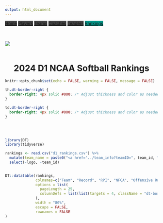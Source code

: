 ```yaml
---
output: html_document
---
```


```{=html}
<title>Softball Statline - D1 Rankings</title>
<link rel="icon" type = image/png href="../logo_small.png">
<meta charset="UTF-8">
<meta name="viewport" content="width=device-width, initial-scale=1">
<meta name="description" content="Get comprehensive game stats for NCAA Softball D1, D2, and D3. Analyze player performances and team statistics with Softball Statline.">
<meta name="keywords" content="NCAA Softball, Softball Stats, D1, D2, D3, College Softball, Softball Game Statistics, Player Performance Metrics, Softball Teams, Softball Scores, Softball Analysis, Softball Highlights, NCAA Softball Rankings, Softball Records, Softball Season, Softball Standings">
<meta property="og:title" content="Softball Statline - NCAA Softball Stats">
<meta property="og:description" content="Get comprehensive game stats for NCAA Softball D1, D2, and D3. Analyze player performances and team statistics with Softball Statline.">
<meta property="og:image" content="../logo.png">
<meta property="og:url" content="https://softballstatline.com">
<meta name="twitter:card" content="../logo.png">
        
<link rel="stylesheet" href="https://www.w3schools.com/w3css/4/w3.css">
<link rel="stylesheet" href="https://www.w3schools.com/lib/w3-theme-teal.css">
<link rel="stylesheet" href="https://cdnjs.cloudflare.com/ajax/libs/font-awesome/6.0.0-beta3/css/all.min.css">
        
<!-- Google tag (gtag.js) -->
<script async src="https://www.googletagmanager.com/gtag/js?id=G-YFFKCYZJXV"></script>
<script>
  window.dataLayer = window.dataLayer || [];
  function gtag(){dataLayer.push(arguments);}
  gtag('js', new Date());
  
  gtag('config', 'G-YFFKCYZJXV');
</script>

<script async src="https://pagead2.googlesyndication.com/pagead/js/adsbygoogle.js?client=ca-pub-8754067983414109" crossorigin="anonymous"></script>
        
    
<meta charset="utf-8" />
<meta name="generator" content="pandoc" />
<meta http-equiv="X-UA-Compatible" content="IE=EDGE" />

<style>
    
/* Style the top navigation bar */
.topnav {
  overflow: hidden;
  background-color: #333;
}

/* Style the topnav links */
.topnav a {
  float: left;
  display: block;
  color: #f2f2f2;
  text-align: center;
  padding: 14px 16px;
  text-decoration: none;
}

/* Change color on hover */
.topnav a:hover {
  background-color: #ddd;
  color: black;
}

</style>

<body>

<div class="w3-top">
              <div class="w3-bar w3-theme w3-top w3-left-align w3-large">
                <a href="../" class="w3-bar-item w3-button w3-hide-small w3-hover-white" style="background-color: #404040;">Home</a>
                <a href="../player_search" class="w3-bar-item w3-button w3-hide-small w3-hover-white" style="background-color: #404040">Players</a>
                <a href="../team_search" class="w3-bar-item w3-button w3-hide-small w3-hover-white" style="background-color: #404040;">Teams</a>
                <a href="../coach_search" class="w3-bar-item w3-button w3-hide-small w3-hover-white" style="background-color: #404040;">Coaches</a>
                <a href="../leaders_search" class="w3-bar-item w3-button w3-hide-small w3-hover-white" style="background-color: #404040;">Leaders</a>
                <a href="" class="w3-bar-item w3-button w3-hide-small w3-hover-white" style="background-color: #009688;">Rankings</a>
              </div>
            </div>
          </div>

<header class="w3-container w3-theme w3-padding" id="myHeader">
          <div class="w3-center" style="position: relative; margin-top: 50px;"> 
            <img src="../logo.png" style="max-width: 100%; height: auto; display: block; margin: 0 auto;">
          </div>
        </header>

<h1 style="margin-top: 50px; text-align: center">2024 D1 NCAA Softball Rankings</h1>
    
</body>
```

```r
knitr::opts_chunk$set(echo = FALSE, warning = FALSE, message = FALSE)

```

```css
th.dt-border-right {
  border-right: 4px solid #000; /* Adjust thickness and color as needed */
}

td.dt-border-right {
  border-right: 4px solid #000; /* Adjust thickness and color as needed */
}

```


<br>
<br>

<div align="center">
```r
library(DT)
library(tidyverse)

rankings <- read.csv("d1_rankings.csv") %>% 
  mutate(team_name = paste0("<a href='../team_info?teamID=", team_id, "'>", team_name, "</a>")) %>% 
  select(-logo, -team_id)
  

DT::datatable(rankings, 
              colnames=c("Team", "Record", "RPI", "NFCA", "Offensive Rank", "Defensive Rank", "Power Rank"),
              options = list(
                pageLength = 25,
                columnDefs = list(list(targets = 4, className = "dt-border-right dt-right"))
              ),
              width = "80%",
              escape = FALSE,
              rownames = FALSE
)
```
</div>

